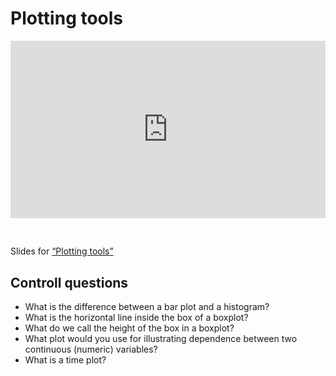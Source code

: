 # Plotting tools

::: {style="padding:56.25% 0 0 0;position:relative;"}
<iframe src="https://player.vimeo.com/video/1036273203?badge=0&amp;autopause=0&amp;player_id=0&amp;portrait=0&amp;byline=0&amp;app_id=58479" frameborder="0" allow="autoplay; fullscreen; picture-in-picture; clipboard-write" style="position:absolute;top:0;left:0;width:100%;height:100%;" title="TECH3: Plotting tools">

</iframe>
:::

```{=html}
<script src="https://player.vimeo.com/api/player.js"></script>
```

<br>

Slides for ["Plotting tools"](video-pdfs/1/plotting_tools.pdf)

## Controll questions

-   What is the difference between a bar plot and a histogram?
-   What is the horizontal line inside the box of a boxplot?
-   What do we call the height of the box in a boxplot?
-   What plot would you use for illustrating dependence between two continuous (numeric) variables?
-   What is a time plot?

